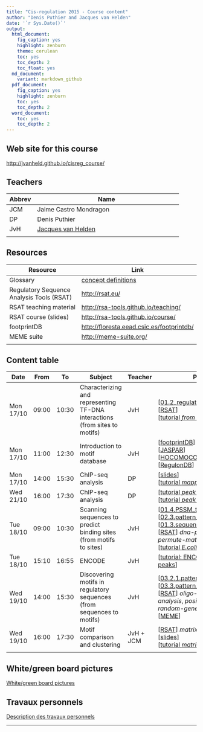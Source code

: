 ```yaml
---
title: "Cis-regulation 2015 - Course content"
author: "Denis Puthier and Jacques van Helden"
date: '`r Sys.Date()`'
output:
  html_document:
    fig_caption: yes
    highlight: zenburn
    theme: cerulean
    toc: yes
    toc_depth: 2
    toc_float: yes
  md_document:
    variant: markdown_github
  pdf_document:
    fig_caption: yes
    highlight: zenburn
    toc: yes
    toc_depth: 2
  word_document:
    toc: yes
    toc_depth: 2
---
```




## Web site for this course

[http://jvanheld.github.io/cisreg_course/](http://jvanheld.github.io/cisreg_course/)

## Teachers

| Abbrev | Name  |
|----------|--------------------------------------------------|
| JCM | Jaime Castro Mondragon |
| DP |  Denis Puthier |
| JvH | [Jacques van Helden](http://jacques.van-helden.perso.luminy.univ-amu.fr/) |
| | |

## Resources

| Resource | Link |
|---------------------------------------|---------------------------------------------------------------|
| Glossary | [concept definitions](../html/concepts.html) |
| Regulatory Sequence Analysis Tools (RSAT) | [http://rsat.eu/](http://rsat.eu/) |
| RSAT teaching material | [http://rsa-tools.github.io/teaching/](http://rsa-tools.github.io/teaching/) |
| RSAT course (slides) | [http://rsa-tools.github.io/course/](http://rsa-tools.github.io/course/) |
| footprintDB | [http://floresta.eead.csic.es/footprintdb/](http://floresta.eead.csic.es/footprintdb/) |
| MEME suite| [http://meme-suite.org/](http://meme-suite.org/) |
| | | 

## Content table

| Date | From  | To    | Subject | Teacher | Practicals  |
|------------|-------|--------------------------------|---------|-------------|----------|
| Mon 17/10 | 09:00 | 10:30 | Characterizing and representing TF-DNA interactions <br>(from sites to motifs) | JvH | [[01.2_regulatory_sequences_intro](http://rsa-tools.github.io/course/pdf_files/01.2_regulatory_sequences_intro.pdf)]<br>[[RSAT](http://rsat.eu/)]<br>[[tutorial *from sites to motifs*](../from_sites_to_matrices/from_sites_to_matrices.html)] |
| Mon 17/10 | 11:00 | 12:30 | Introduction to motif database | JvH  | [[footprintDB](http://floresta.eead.csic.es/footprintdb/)]<br>[[JASPAR](http://jaspar.genereg.net/)]<br>[[HOCOMOCO](http://hocomoco.autosome.ru/)]<br>[[RegulonDB](http://regulondb.ccg.unam.mx/)]|
| Mon 17/10 | 14:00 | 15:30 | ChIP-seq analysis | DP | [[slides](../chip-seq/slides/chipseq__roscoff2015.pdf)]<br>[[tutorial *mapping*](../chip-seq/practical/chip-seq.html)] |
| Wed 21/10 | 16:00 | 17:30 | ChIP-seq analysis | DP |  [[tutorial *peak annotation*](../chip-seq/practical/annotation.html)]<br>[[tutorial *peak-motifs*](http://dputhier.github.io/EBA_2015_ChIP-Seq/tutorial/04_motif/motif_tutorial.html)]|
| Tue 18/10 | 09:00 | 10:30 | Scanning sequences to predict binding sites <br>(from motifs to sites) | JvH  | [[01.4.PSSM_theory](http://rsa-tools.github.io/course/pdf_files/01.4.PSSM_theory.pdf)]<br>[[02.3.pattern_matching_matrices](http://rsa-tools.github.io/course/pdf_files/02.3.pattern_matching_matrices.pdf)]<br>[[01.3.sequence_models](http://rsa-tools.github.io/course/pdf_files/01.3.sequence_models.pdf)]<br>[[RSAT](http://rsat.eu/)] *dna-pattern*, *matrix-scan*, *permute-matrix*, *random-seq*<br>[[tutorial *E.coli promoter scanning*](../sequence_scanning/promoter_scanning_ecoli.html)] |
| Tue 18/10 | 15:10 | 16:55 | ENCODE | JvH  | [[tutorial: ENCODE ChIP-seq peaks](../encode_ChIP-seq_analysis/encode_ChIP-seq_analysis.html)] <!--[travail personnel](../encode_ChIP-seq_analysis/TP1_chipseq_2014.html)-->|
| Wed 19/10 | 14:00 | 15:30 | Discovering motifs in regulatory sequences <br>(from sequences to motifs) | JvH  | [[03.2.1.pattern_discovery_strings](http://rsa-tools.github.io/course/pdf_files/03.2.1.pattern_discovery_strings.pdf)]<br>[[03.3.pattern_discovery_matrices](http://rsa-tools.github.io/course/pdf_files/03.3.pattern_discovery_matrices.pdf)]<br>[[RSAT](http://rsat.eu/)] *oligo-analysis*, *dyad-analysis*, *position-analysis*, *random-genes* <br>[[MEME](http://meme-suite.org/)] |
| Wed 19/10 | 16:00 | 17:30 | Motif comparison and clustering | JvH + JCM | [[RSAT](http://rsat.eu/)] *matrix-clustering*<br>[[slides](../cluster_motifs/CisReg_motif_clustering.pdf)]<br>[[tutorial *matrix-clustering*](../cluster_motifs/cluster_ChIP_seq_peaks.html)] |
| | | | | |

## White/green board pictures

[White/green board pictures](../white_board_pictures_2016/)

## Travaux personnels

[Description des travaux personnels](cisreg_personal_work_2016.html)


<!--
| Mon 19/10 | 14:00 | 16:00 | Estimating the reliability of binding site predictions<br>(score distributions) | JvH  | [[RSAT](http://rsat.eu/)] *convert-background-model*, *matrix-distrib*, *matrix-quality* |
| Tue 20/10 | 09:00 | 13:00 | Structure/sequence relationships <br>(from structures to motifs) | BCM |[[footprintDB](http://floresta.eead.csic.es/footprintdb/)]<br>[[tutorial *structures/motifs*](../structure/struct-regulation.html)] |
| Fri 23/10 | 11:00 | 12:30 | Phylogenetic footprints | Jacques  | [[RSAT](http://rsat.eu/)] *footprint-disco*<br>[[tutorial *footprint-disco*](../phylogenetic_footprints/discovering_conserved_cisreg_elements.html)]|
| Fri 23/10 | 14:00 | 16:00 | Définition des travaux personnels |  JvH + DP | [Description des TP](http://jvanheld.github.io/cisreg_course/html/cisreg_personal_work_2015.html)  |
| Fri 23/10 | 14:00 | 16:00 | Réponses aux questions des étudiants, clarifications, recherche de cas d'étude pour le travail personnel  | JvH + DP | |
| Tur 05/11 | 14:00 | 18:00 | Presentation des travaux personnels | DP + JvH | |-->

* * * 

<!--
## Concepts

Basic concepts for the analysis of cis-regulatory elements.
Teachers: Bruno Contreras Moreira & Jacques van Helden.


### Topics

1. JvH Introduction to the course
2. Bruno: Transcription factor binding: structure and sequence. **Practical:** opening a connection to structure databases and play with some TF. 

3. JvH: Experimental methods to characterize TFBS (EMSA, footprints, SELEX, ChIP-chip, ChIP-seq, PBA).
4. JvH: Representations of TF binding specificity: from binding sites to mofifs (consensus, IUPAC, PSSM, sequence logos). Practical: **RSAT convert-matrix**


5. Bruno: TF databases: 

      - JASPAR, 
      - TRANSFAC (mainly vertebrate, commercial), 
      - **3D footprints**
      - AthaMap (A. thaliana)
      - RegulonDB (E.coli)
      - HOCOMOCO (Human)
      - footprintDB (compendium)
      - ...

### Practicals

- how to build a matrix from binding sites
- deriving frequencies and logos from count matrices
- deriving frequencies and logos from structures of protein/DNA complexes


## 

## Motif comparison and clustering 

Jaime & Jacques
2h theory + 2h practicals

-->

